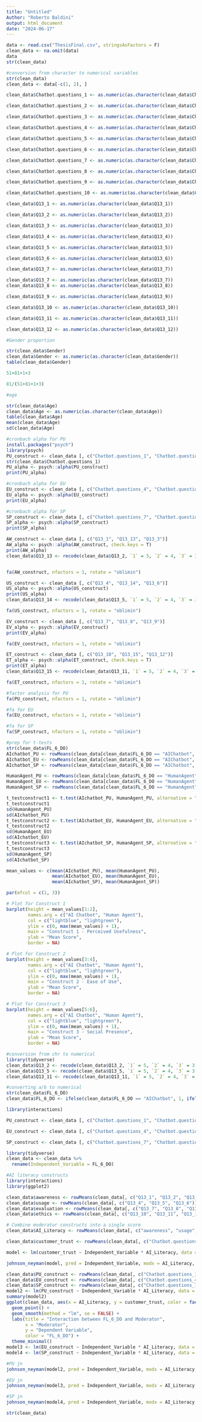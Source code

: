 ```yaml
---
title: "Untitled"
Author: "Roberto Baldini"
output: html_document
date: "2024-06-17"
---
```


```r
data <- read.csv("ThesisFinal.csv", stringsAsFactors = F)
clean_data <- na.omit(data)
data
str(clean_data)
```
```r
#conversion from character to numerical variables
str(clean_data)
clean_data <- data[-c(1, 2), ]

clean_data$Chatbot.questions_1 <- as.numeric(as.character(clean_data$Chatbot.questions_1))

clean_data$Chatbot.questions_2 <- as.numeric(as.character(clean_data$Chatbot.questions_2))

clean_data$Chatbot.questions_3 <- as.numeric(as.character(clean_data$Chatbot.questions_3))

clean_data$Chatbot.questions_4 <- as.numeric(as.character(clean_data$Chatbot.questions_4))

clean_data$Chatbot.questions_5 <- as.numeric(as.character(clean_data$Chatbot.questions_5))

clean_data$Chatbot.questions_6 <- as.numeric(as.character(clean_data$Chatbot.questions_6))

clean_data$Chatbot.questions_7 <- as.numeric(as.character(clean_data$Chatbot.questions_7))

clean_data$Chatbot.questions_8 <- as.numeric(as.character(clean_data$Chatbot.questions_8))

clean_data$Chatbot.questions_9 <- as.numeric(as.character(clean_data$Chatbot.questions_9))

clean_data$Chatbot.questions_10 <- as.numeric(as.character(clean_data$Chatbot.questions_10))

clean_data$Q13_1 <- as.numeric(as.character(clean_data$Q13_1))

clean_data$Q13_2 <- as.numeric(as.character(clean_data$Q13_2))

clean_data$Q13_3 <- as.numeric(as.character(clean_data$Q13_3))

clean_data$Q13_4 <- as.numeric(as.character(clean_data$Q13_4))

clean_data$Q13_5 <- as.numeric(as.character(clean_data$Q13_5))

clean_data$Q13_6 <- as.numeric(as.character(clean_data$Q13_6))

clean_data$Q13_7 <- as.numeric(as.character(clean_data$Q13_7))

clean_data$Q13_7 <- as.numeric(as.character(clean_data$Q13_7))
clean_data$Q13_8 <- as.numeric(as.character(clean_data$Q13_8))

clean_data$Q13_9 <- as.numeric(as.character(clean_data$Q13_9))

clean_data$Q13_10 <- as.numeric(as.character(clean_data$Q13_10))

clean_data$Q13_11 <- as.numeric(as.character(clean_data$Q13_11))

clean_data$Q13_12 <- as.numeric(as.character(clean_data$Q13_12))
```
```r
#Gender proportion

str(clean_data$Gender)
clean_data$Gender <- as.numeric(as.character(clean_data$Gender))
table(clean_data$Gender)

51+81+1+3

81/(51+81+1+3)
```

```r
#age

str(clean_data$Age)
clean_data$Age <- as.numeric(as.character(clean_data$Age))
table(clean_data$Age)
mean(clean_data$Age)
sd(clean_data$Age)
```

```r
#cronbach alpha for PU
install.packages("psych")
library(psych)
PU_construct <- clean_data [, c("Chatbot.questions_1", "Chatbot.questions_2", "Chatbot.questions_3")]
str(clean_data$Chatbot.questions_1)
PU_alpha <- psych::alpha(PU_construct)
print(PU_alpha)

#cronbach alpha for EU
EU_construct <- clean_data [, c("Chatbot.questions_4", "Chatbot.questions_5", "Chatbot.questions_6")]
EU_alpha <- psych::alpha(EU_construct)
print(EU_alpha)

#cronbach alpha for SP
SP_construct <- clean_data [, c("Chatbot.questions_7", "Chatbot.questions_8", "Chatbot.questions_9","Chatbot.questions_10")]
SP_alpha <- psych::alpha(SP_construct)
print(SP_alpha)
```
```r
AW_construct <- clean_data [, c("Q13_1", "Q13_13", "Q13_3")]
AW_alpha <- psych::alpha(AW_construct, check.keys = T)
print(AW_alpha)
clean_data$Q13_13 <- recode(clean_data$Q13_2, `1` = 5, `2` = 4, `3` = 3, `4` = 2, `5` = 1)


fa(AW_construct, nfactors = 1, rotate = "oblimin")

US_construct <- clean_data [, c("Q13_4", "Q13_14", "Q13_6")]
US_alpha <- psych::alpha(US_construct)
print(US_alpha)
clean_data$Q13_14 <- recode(clean_data$Q13_5, `1` = 5, `2` = 4, `3` = 3, `4` = 2, `5` = 1)

fa(US_construct, nfactors = 1, rotate = "oblimin")

EV_construct <- clean_data [, c("Q13_7", "Q13_8", "Q13_9")]
EV_alpha <- psych::alpha(EV_construct)
print(EV_alpha)

fa(EV_construct, nfactors = 1, rotate = "oblimin")

ET_construct <- clean_data [, c("Q13_10", "Q13_15", "Q13_12")]
ET_alpha <- psych::alpha(ET_construct, check.keys = T)
print(ET_alpha)
clean_data$Q13_15 <- recode(clean_data$Q13_11, `1` = 5, `2` = 4, `3` = 3, `4` = 2, `5` = 1)

fa(ET_construct, nfactors = 1, rotate = "oblimin")
```

```r
#factor analysis for PU
fa(PU_construct, nfactors = 1, rotate = "oblimin")

#fa for EU
fa(EU_construct, nfactors = 1, rotate = "oblimin")

#fa for SP
fa(SP_construct, nfactors = 1, rotate = "oblimin")
```

```r
#prep for t-tests
str(clean_data$FL_6_DO)
AIchatbot_PU <- rowMeans(clean_data[clean_data$FL_6_DO == "AIChatbot", c("Chatbot.questions_1", "Chatbot.questions_2", "Chatbot.questions_3")])
AIchatbot_EU <- rowMeans(clean_data[clean_data$FL_6_DO == "AIChatbot", c("Chatbot.questions_4", "Chatbot.questions_5", "Chatbot.questions_6")])
AIchatbot_SP <- rowMeans(clean_data[clean_data$FL_6_DO == "AIChatbot", c("Chatbot.questions_7", "Chatbot.questions_8", "Chatbot.questions_9", "Chatbot.questions_10")])

HumanAgent_PU <- rowMeans(clean_data[clean_data$FL_6_DO == "HumanAgent", c("Chatbot.questions_1", "Chatbot.questions_2", "Chatbot.questions_3")])
HumanAgent_EU <- rowMeans(clean_data[clean_data$FL_6_DO == "HumanAgent", c("Chatbot.questions_4", "Chatbot.questions_5", "Chatbot.questions_6")])
HumanAgent_SP <- rowMeans(clean_data[clean_data$FL_6_DO == "HumanAgent", c("Chatbot.questions_7", "Chatbot.questions_8", "Chatbot.questions_9", "Chatbot.questions_10")])
```

```r
t_testconstruct1 <- t.test(AIchatbot_PU, HumanAgent_PU, alternative = "two.sided")
t_testconstruct1
sd(HumanAgent_PU)
sd(AIchatbot_PU)
t_testconstruct2 <- t.test(AIchatbot_EU, HumanAgent_EU, alternative = "two.sided")
t_testconstruct2
sd(HumanAgent_EU)
sd(AIchatbot_EU)
t_testconstruct3 <- t.test(AIchatbot_SP, HumanAgent_SP, alternative = "two.sided")
t_testconstruct3
sd(HumanAgent_SP)
sd(AIchatbot_SP)
```

```r
mean_values <- c(mean(AIchatbot_PU), mean(HumanAgent_PU),
                 mean(AIchatbot_EU), mean(HumanAgent_EU),
                 mean(AIchatbot_SP), mean(HumanAgent_SP))
```

```r
par(mfcol = c(1, 3))

# Plot for Construct 1
barplot(height = mean_values[1:2],
        names.arg = c("AI Chatbot", "Human Agent"),
        col = c("lightblue", "lightgreen"),
        ylim = c(0, max(mean_values) + 1),
        main = "Construct 1 - Perceived Usefulness",
        ylab = "Mean Score",
        border = NA)

# Plot for Construct 2
barplot(height = mean_values[3:4],
        names.arg = c("AI Chatbot", "Human Agent"),
        col = c("lightblue", "lightgreen"),
        ylim = c(0, max(mean_values) + 1),
        main = "Construct 2 - Ease of Use",
        ylab = "Mean Score",
        border = NA)

# Plot for Construct 3
barplot(height = mean_values[5:6],
        names.arg = c("AI Chatbot", "Human Agent"),
        col = c("lightblue", "lightgreen"),
        ylim = c(0, max(mean_values) + 1),
        main = "Construct 3 - Social Presence",
        ylab = "Mean Score",
        border = NA)
```

```r
#conversion from chr to numerical
library(tidyverse)
clean_data$Q13_2 <- recode(clean_data$Q13_2, `1` = 5, `2` = 4, `3` = 3, `4` = 2, `5` = 1)
clean_data$Q13_5 <- recode(clean_data$Q13_5, `1` = 5, `2` = 4, `3` = 3, `4` = 2, `5` = 1)
clean_data$Q13_11 <- recode(clean_data$Q13_11, `1` = 5, `2` = 4, `3` = 3, `4` = 2, `5` = 1)
```

```r
#converting a/b to numerical
str(clean_data$FL_6_DO)
clean_data$FL_6_DO <- ifelse(clean_data$FL_6_DO == "AIChatbot", 1, ifelse(clean_data$FL_6_DO == "HumanAgent", 2, NA))
```

```r
library(interactions)

PU_construct <- clean_data [, c("Chatbot.questions_1", "Chatbot.questions_2", "Chatbot.questions_3")]

EU_construct <- clean_data [, c("Chatbot.questions_4", "Chatbot.questions_5", "Chatbot.questions_6")]

SP_construct <- clean_data [, c("Chatbot.questions_7", "Chatbot.questions_8", "Chatbot.questions_9","Chatbot.questions_10")]
```

```r
library(tidyverse)
clean_data <- clean_data %>%
  rename(Independent_Variable = FL_6_DO)
```

```r
#AI literacy constructs
library(interactions)
library(ggplot2)

clean_data$awareness <- rowMeans(clean_data[, c("Q13_1", "Q13_2", "Q13_3")])
clean_data$usage <- rowMeans(clean_data[, c("Q13_4", "Q13_5", "Q13_6")])
clean_data$evaluation <- rowMeans(clean_data[, c("Q13_7", "Q13_8", "Q13_9")])
clean_data$ethics <- rowMeans(clean_data[, c("Q13_10", "Q13_11", "Q13_12")])

# Combine moderator constructs into a single score
clean_data$AI_Literacy <- rowMeans(clean_data[, c("awareness", "usage", "evaluation", "ethics")])

clean_data$customer_trust <- rowMeans(clean_data[, c("Chatbot.questions_1", "Chatbot.questions_2", "Chatbot.questions_3", "Chatbot.questions_4", "Chatbot.questions_5", "Chatbot.questions_6", "Chatbot.questions_7", "Chatbot.questions_8", "Chatbot.questions_9","Chatbot.questions_10")])

model <- lm(customer_trust ~ Independent_Variable * AI_Literacy, data = clean_data)

johnson_neyman(model, pred = Independent_Variable, modx = AI_Literacy, alpha = 0.05, plot = TRUE)
```

```r
clean_data$PU_construct <- rowMeans(clean_data[, c("Chatbot.questions_1", "Chatbot.questions_2", "Chatbot.questions_3")])
clean_data$EU_construct <- rowMeans(clean_data[, c("Chatbot.questions_4", "Chatbot.questions_5", "Chatbot.questions_6")])
clean_data$SP_construct <- rowMeans(clean_data[, c("Chatbot.questions_7", "Chatbot.questions_8", "Chatbot.questions_9", "Chatbot.questions_10")])
model2 <- lm(PU_construct ~ Independent_Variable * AI_Literacy, data = clean_data)
summary(model2)
ggplot(clean_data, aes(x = AI_Literacy, y = customer_trust, color = factor(Independent_Variable))) +
  geom_point() +
  geom_smooth(method = "lm", se = FALSE) +
  labs(title = "Interaction between FL_6_DO and Moderator",
       x = "Moderator",
       y = "Dependent Variable",
       color = "FL_6_DO") +
  theme_minimal()
model3 <- lm(EU_construct ~ Independent_Variable * AI_Literacy, data = clean_data)
model4 <- lm(SP_construct ~ Independent_Variable * AI_Literacy, data = clean_data)

```

```r
#PU jn
johnson_neyman(model2, pred = Independent_Variable, modx = AI_Literacy, alpha = 0.05, plot = TRUE)
```

```r
#EU jn
johnson_neyman(model3, pred = Independent_Variable, modx = AI_Literacy, alpha = 0.05, plot = TRUE)
```

```r
#SP jn
johnson_neyman(model4, pred = Independent_Variable, modx = AI_Literacy, alpha = 0.05, plot = TRUE)
```

```r
str(clean_data)
```

